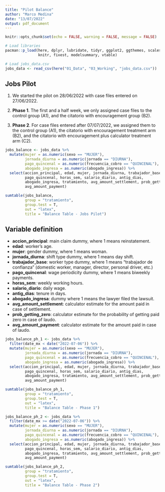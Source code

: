 ```yaml
---
title: "Pilot Balance"
author: "Marco Medina"
date: "13/07/2022"
output: pdf_document
---
```


```r
knitr::opts_chunk$set(echo = FALSE, warning = FALSE, message = FALSE)

# Load libraries
pacman::p_load(here, dplyr, lubridate, tidyr, ggplot2, ggthemes, scales, readr,
               knitr, fixest, modelsummary, vtable)
```


```r
# Load jobs_data.csv
jobs_data <- read_csv(here("01_Data", "03_Working", "jobs_data.csv"))
```

## Jobs Pilot

1. We started the pilot on 28/06/2022 with case files entered on 27/06/2022.

2. **Phase 1**. The first and a half week, we only assigned case files to the control group (A1), and the citatorio with encouragement group (B2).

3. **Phase 2**. For case files entered after 07/07/2022, we assigned them to the control group (A1), the citatorio with encouragement treatment arm (B2), and the citatorio with encouragement plus calculator treatment arm (C2).

```r
jobs_balance <- jobs_data %>%
  mutate(mujer = as.numeric(sexo == "MUJER"),
         jornada_diurna = as.numeric(jornada == "DIURNA"),
         pago_quincenal = as.numeric(frecuencia_cobro == "QUINCENAL"),
         abogado_ingresa = as.numeric(abogado_ingresa)) %>%
  select(accion_principal, edad, mujer, jornada_diurna, trabajador_base,
         pago_quincenal, horas_sem, salario_diario, antig_dias,
         abogado_ingresa, tratamiento, avg_amount_settlement, prob_getting_zero,
         avg_amount_payment)

sumtable(jobs_balance,
         group = "tratamiento", 
         group.test = T,
         out = "latex",
         title = "Balance Table - Jobs Pilot")
```

## Variable definition
* **accion_principal**: main claim dummy, where 1 means reinstatement.
* **edad**: worker's age.
* **mujer**: gender dummy, where 1 means woman.
* **jornada_diurna**: shift type dummy, where 1 means day shift.
* **trabajador_base**: worker type dummy, where 1 means "trabajador de confianza" (domestic worker, manager, director, personal driver, etc.)
* **pago_quincenal**: wage periodicity dummy, where 1 means biweekly payments.
* **horas_sem**: weekly working hours.
* **salario_diario**: daily wage.
* **antig_dias**: tenure in days.
* **abogado_ingresa**: dummy where 1 means the lawyer filed the lawsuit.
* **avg_amount_settlement**: calculator estimate for the amount paid in case of settlement.
* **prob_getting_zero**: calculator estimate for the probability of getting paid zero in case of laudo.
* **avg_amount_payment**: calculator estimate for the amount paid in case of laudo.

\clearpage

```r
jobs_balance_ph_1 <- jobs_data %>%
  filter(date_mx < date("2022-07-06")) %>%
  mutate(mujer = as.numeric(sexo == "MUJER"),
         jornada_diurna = as.numeric(jornada == "DIURNA"),
         pago_quincenal = as.numeric(frecuencia_cobro == "QUINCENAL"),
         abogado_ingresa = as.numeric(abogado_ingresa)) %>%
  select(accion_principal, edad, mujer, jornada_diurna, trabajador_base,
         pago_quincenal, horas_sem, salario_diario, antig_dias,
         abogado_ingresa, tratamiento, avg_amount_settlement, prob_getting_zero,
         avg_amount_payment)

sumtable(jobs_balance_ph_1,
         group = "tratamiento", 
         group.test = T,
         out = "latex",
         title = "Balance Table - Phase 1")
```

```r
jobs_balance_ph_2 <- jobs_data %>%
  filter(date_mx >= date("2022-07-06")) %>%
  mutate(mujer = as.numeric(sexo == "MUJER"),
         jornada_diurna = as.numeric(jornada == "DIURNA"),
         pago_quincenal = as.numeric(frecuencia_cobro == "QUINCENAL"),
         abogado_ingresa = as.numeric(abogado_ingresa)) %>%
  select(accion_principal, edad, mujer, jornada_diurna, trabajador_base,
         pago_quincenal, horas_sem, salario_diario, antig_dias,
         abogado_ingresa, tratamiento, avg_amount_settlement, prob_getting_zero,
         avg_amount_payment)

sumtable(jobs_balance_ph_2,
         group = "tratamiento", 
         group.test = T,
         out = "latex",
         title = "Balance Table - Phase 2")
```

